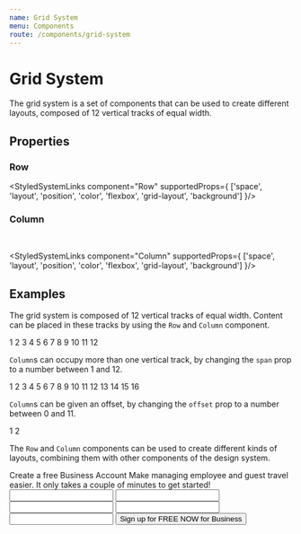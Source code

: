 ```yaml
---
name: Grid System
menu: Components
route: /components/grid-system
---
```



# Grid System

The grid system is a set of components that can be used to create different layouts, composed of 12 vertical tracks of equal width.

## Properties

### Row

<StyledSystemLinks component="Row" supportedProps={ ['space', 'layout', 'position', 'color', 'flexbox', 'grid-layout', 'background'] }/>

### Column

<ColumnPropsTable /><br/>

<StyledSystemLinks component="Column" supportedProps={ ['space', 'layout', 'position', 'color', 'flexbox', 'grid-layout', 'background'] }/>

## Examples

The grid system is composed of 12 vertical tracks of equal width. Content can be placed in these tracks by using the `Row` and `Column` component.

<Playground>
<Row>
  <Column bg="#f1f2f4" textAlign="center">
    1
  </Column>
  <Column bg="#f1f2f4" textAlign="center">
    2
  </Column>
  <Column bg="#f1f2f4" textAlign="center">
    3
  </Column>
  <Column bg="#f1f2f4" textAlign="center">
    4
  </Column>
  <Column bg="#f1f2f4" textAlign="center">
    5
  </Column>
  <Column bg="#f1f2f4" textAlign="center">
    6
  </Column>
  <Column bg="#f1f2f4" textAlign="center">
    7
  </Column>
  <Column bg="#f1f2f4" textAlign="center">
    8
  </Column>
  <Column bg="#f1f2f4" textAlign="center">
    9
  </Column>
  <Column bg="#f1f2f4" textAlign="center">
    10
  </Column>
  <Column bg="#f1f2f4" textAlign="center">
    11
  </Column>
  <Column bg="#f1f2f4" textAlign="center">
    12
  </Column>
</Row>
</Playground>

`Column`s can occupy more than one vertical track, by changing the `span` prop to a number between 1 and 12.

<Playground>
<Row mb={3}>
  <Column bg="#f1f2f4" textAlign="center" span={2}>
    1
  </Column>
  <Column bg="#f1f2f4" textAlign="center" span={2}>
    2
  </Column>
  <Column bg="#f1f2f4" textAlign="center" span={2}>
    3
  </Column>
  <Column bg="#f1f2f4" textAlign="center" span={2}>
    4
  </Column>
  <Column bg="#f1f2f4" textAlign="center" span={2}>
    5
  </Column>
  <Column bg="#f1f2f4" textAlign="center" span={2}>
    6
  </Column>
</Row>
<Row mb={3}>
  <Column bg="#f1f2f4" textAlign="center" span={3}>
    7
  </Column>
  <Column bg="#f1f2f4" textAlign="center" span={3}>
    8
  </Column>
  <Column bg="#f1f2f4" textAlign="center" span={3}>
    9
  </Column>
  <Column bg="#f1f2f4" textAlign="center" span={3}>
    10
  </Column>
</Row>
<Row mb={3}>
  <Column bg="#f1f2f4" textAlign="center" span={4}>
    11
  </Column>
  <Column bg="#f1f2f4" textAlign="center" span={4}>
    12
  </Column>
  <Column bg="#f1f2f4" textAlign="center" span={4}>
    13
  </Column>
</Row>
<Row mb={3}>
  <Column bg="#f1f2f4" textAlign="center" span={6}>
    14
  </Column>
  <Column bg="#f1f2f4" textAlign="center" span={6}>
    15
  </Column>
</Row>
<Row>
  <Column bg="#f1f2f4" textAlign="center" span={12}>
    16
  </Column>
</Row>
</Playground>

`Column`s can be given an offset, by changing the `offset` prop to a number between 0 and 11.

<Playground>
  <Row>
    <Column bg="#f1f2f4" textAlign="center" span={2} offset={2}>
      1
    </Column>
    <Column bg="#f1f2f4" textAlign="center" span={2} offset={4}>
      2
    </Column>
  </Row>
</Playground>

The `Row` and `Column` components can be used to create different kinds of layouts, combining them with other components of the design system.

<Playground>
<Row mb={3}>
  <Column span={12}>
    <Headline as="h2">Create a free Business Account</Headline>
    <Text as="p">
      Make managing employee and guest travel easier. It only takes a couple
      of minutes to get started!
    </Text>
  </Column>
</Row>
<Row mb={3}>
  <Column span={6}>
    <Input label="First Name" width="100%" />
  </Column>
  <Column span={6}>
    <Input label="Last Name" width="100%" />
  </Column>
</Row>
<Row mb={3}>
  <Column span={6}>
    <Input label="Email" width="100%" />
  </Column>
  <Column span={2}>
    <Input label="Area Code" width="100%" />
  </Column>
  <Column span={4}>
    <Input label="Phone Number" width="100%" />
  </Column>
</Row>
<Row>
  <Column span={6} offset={6}>
    <Button width="100%">Sign up for FREE NOW for Business</Button>
  </Column>
</Row>
</Playground>
